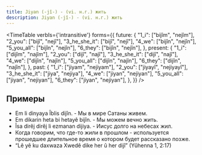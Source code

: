 ```yaml
---
title: Jiyan (-jî-) - (vi. н.г.) жить
description: Jiyan (-jî-) - (vi. н.г.) жить
---
```


<TimeTable verbIs={'intransitive'}
           forms={{
               future: {
                   "1_i": ["bijîm", "nejîm"],
                   "2_you": ["bijî", "nejî"],
                   "3_he_she_it": ["bijî", "nejî"],
                   "4_we": ["bijîn", "nejîn"],
                   "5_you_all": ["bijîn", "nejîn"],
                   "6_they": ["bijîn", "nejîn"],
               },
               present: {
                   "1_i": ["dijîm", "najîm"],
                   "2_you": ["dijî", "najî"],
                   "3_he_she_it": ["dijî", "najî"],
                   "4_we": ["dijîn", "najîn"],
                   "5_you_all": ["dijîn", "najîn"],
                   "6_they": ["dijîn", "najîn"],
               },
               past: {
                   "1_i": ["jiyam", "nejiyam"],
                   "2_you": ["jiyayî", "nejiyayî"],
                   "3_he_she_it": ["jiya", "nejiya"],
                   "4_we": ["jiyan", "nejiyan"],
                   "5_you_all": ["jiyan", "nejiyan"],
                   "6_they": ["jiyan", "nejiyan"],
               },
           }}
/>

## Примеры

* Em li dinyaya Îblis dijîn. - Мы в мире Сатаны живем.
* Em dikarin heta bi hetayê bijîn. - Мы можем вечно жить.
* Îsa dirêj dirêj li ezmanan dijiya. - Иисус долго на небесах жил.
* Когда говорим, что где-то жили в прошлом - используется прошедшее длительное время о котором будет рассказано позже.
* “Lê yê ku daxwaza Xwedê dike her û her dijî” (Yûhenna 1, 2:17)